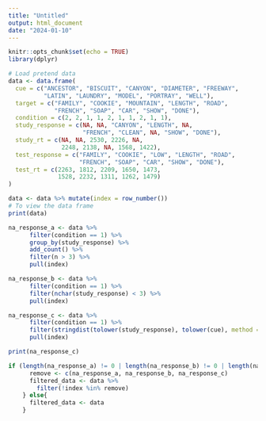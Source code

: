 ```yaml
---
title: "Untitled"
output: html_document
date: "2024-01-10"
---
```


```r
knitr::opts_chunk$set(echo = TRUE)
library(dplyr)
```

```r
# Load pretend data
data <- data.frame(
  cue = c("ANCESTOR", "BISCUIT", "CANYON", "DIAMETER", "FREEWAY", 
          "LATIN", "LAUNDRY", "MODEL", "PORTRAY", "WELL"),
  target = c("FAMILY", "COOKIE", "MOUNTAIN", "LENGTH", "ROAD", 
             "FRENCH", "SOAP", "CAR", "SHOW", "DONE"),
  condition = c(2, 2, 1, 1, 2, 1, 1, 2, 1, 1),
  study_response = c(NA, NA, "CANYON", "LENGTH", NA, 
                     "FRENCH", "CLEAN", NA, "SHOW", "DONE"),
  study_rt = c(NA, NA, 2530, 2226, NA, 
               2248, 2138, NA, 1568, 1422),
  test_response = c("FAMILY", "COOKIE", "LOW", "LENGTH", "ROAD", 
                    "FRENCH", "SOAP", "CAR", "SHOW", "DONE"),
  test_rt = c(2263, 1812, 2209, 1650, 1473, 
              1528, 2232, 1311, 1262, 1479)
)

data <- data %>% mutate(index = row_number())
# To view the data frame
print(data)
```

```r
na_response_a <- data %>% 
      filter(condition == 1) %>% 
      group_by(study_response) %>% 
      add_count() %>%
      filter(n > 3) %>% 
      pull(index)

na_response_b <- data %>%
      filter(condition == 1) %>% 
      filter(nchar(study_response) < 3) %>% 
      pull(index)

na_response_c <- data %>%
      filter(condition == 1) %>% 
      filter(stringdist(tolower(study_response), tolower(cue), method = "lv") < 3) %>% 
      pull(index)

print(na_response_c)

```

```r
if (length(na_response_a) != 0 | length(na_response_b) != 0 | length(na_response_c) != 0) {
      remove <- c(na_response_a, na_response_b, na_response_c)
      filtered_data <- data %>%
        filter(!index %in% remove)
    } else{
      filtered_data <- data 
    }
```